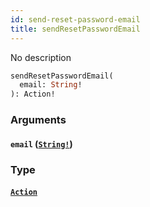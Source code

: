 ```yaml
---
id: send-reset-password-email
title: sendResetPasswordEmail
---
```


No description

```graphql
sendResetPasswordEmail(
  email: String!
): Action!

```

### Arguments

#### `email` ([`String!`](/docs/graphql/scalars/string))

### Type

#### [`Action`](/docs/graphql/objects/action)
